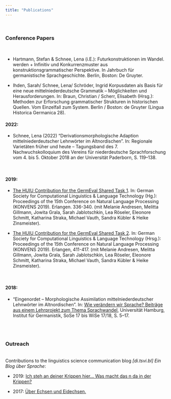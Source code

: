 ```yaml
---
title: "Publications"
---
```

<br>

### Conference Papers

<br> 

- Hartmann, Stefan & Schnee, Lena (i.E.): Futurkonstruktionen im Wandel. werden + Infinitiv und Konkurrenzmuster aus konstruktionsgrammatischer Perspektive. In Jahrbuch für germanistische Sprachgeschichte. Berlin, Boston: De Gruyter.


- Ihden, Sarah/ Schnee, Lena/ Schröder, Ingrid Korpusdaten als Basis für eine neue mittelniederdeutsche Grammatik – Möglichkeiten und Herausforderungen. In: Braun, Christian / Scherr, Elisabeth (Hrsg.): Methoden zur Erforschung grammatischer Strukturen in historischen Quellen. Vom Einzelfall zum System. Berlin / Boston: de Gruyter (Lingua Historica Germanica 28).

#### 2022:

- Schnee, Lena (2022) "Derivationsmorphologische Adaption mittelniederdeutscher Lehnwörter im Altnordischen". In: Regionale Varietäten früher und heute – Tagungsband des 7. Nachwuchskolloquium des Vereins für niederdeutsche Sprachforschung vom 4. bis 5. Oktober 2018 an der Universität Paderborn, S. 119–138.

<br>

#### 2019:

- [The HUIU Contribution for the GermEval Shared Task 1](https://www.inf.uni-hamburg.de/en/inst/ab/lt/resources/data/germeval-2019-hmc/paper-7.pdf). In: German Society for Computational Linguistics & Language Technology (Hg.): Proceedings of the 15th Conference on Natural Language Processing (KONVENS 2019). Erlangen. 336-340. (mit Melanie Andresen, Melitta Gillmann, Jowita Grala, Sarah Jablotschkin, Lea Röseler, Eleonore Schmitt, Katharina Straka, Michael Vauth, Sandra Kübler & Heike Zinsmeister).

- [The HUIU Contribution for the GermEval Shared Task 2](https://konvens.org/proceedings/2019/papers/germeval/Germeval_Task_2_2019_paper_11.HUIU.pdf). In: German Society for Computational Linguistics & Language Technology (Hrsg.): Proceedings of the 15th Conference on Natural Language Processing (KONVENS 2019). Erlangen, 411-417. (mit Melanie Andresen, Melitta Gillmann, Jowita Grala, Sarah Jablotschkin, Lea Röseler, Eleonore Schmitt, Katharina Straka, Michael Vauth, Sandra Kübler & Heike Zinsmeister).

<br>

#### 2018:

- "Eingenordet – Morphologische Assimilation mittelniederdeutscher Lehnwörter im Altnordischen". In: [Wie verändern wir Sprache? Beiträge aus einem Lehrprojekt zum Thema Sprachwandel](publikationen.ub.uni-frankfurt.de/files/47271/Wie_veraendern_wir_Sprache_Duecker.pdf), Universität Hamburg, Institut für Germanistik, SoSe 17 bis WiSe 17/18, S. 5–17.

<br>
<br>

### Outreach
<br>
Contributions to the linguistics science communication blog *[di.tsvi.bl] Ein Blog über Sprache*:
<br>

- 2019: [Ich steh an deiner Krippen hier… Was macht das n da in der Krippen?](https://derzwiebel.wordpress.com/2019/12/17/ich-steh-an-deiner-krippen-hier-was-macht-das-n-da-in-der-krippen)

- 2017: [Über Echsen und Eidechsen.](https://derzwiebel.wordpress.com/2017/09/19/ueber-echsen-und-eidechsen)


